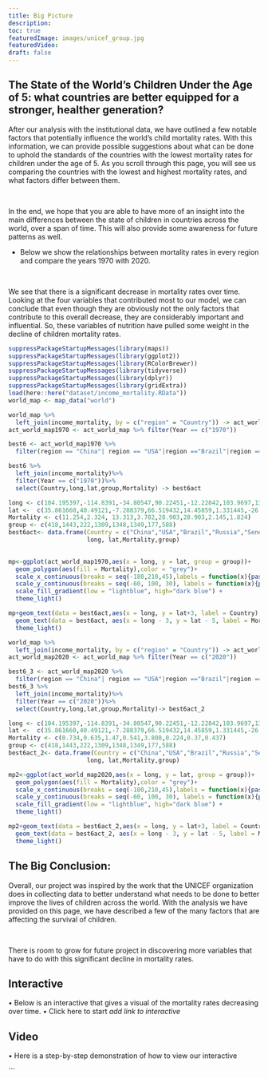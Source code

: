 ```yaml
---
title: Big Picture
description:
toc: true
featuredImage: images/unicef_group.jpg
featuredVideo:
draft: false
---
```


## The State of the World's Children Under the Age of 5: what countries are better equipped for a stronger, healther generation? 


After our analysis with the institutional data, we have outlined a few notable factors that potentially influence the world's child mortality rates. With this information, we can provide possible suggestions about what can be done to uphold the standards of the countries with the lowest mortality rates for children under the age of 5. As you scroll through this page, you will see us comparing the countries with the lowest and highest mortality rates, and what factors differ between them. 

<br>

In the end, we hope that you are able to have more of an insight into the main differences between the state of children in countries across the world, over a span of time. This will also provide some awareness for future patterns as well. 


- Below we show the relationships between mortality rates in every region and compare the years 1970 with 2020. 

<br>


We see that there is a significant decrease in mortality rates over time. Looking at the four variables that contributed most to our model, we can conclude that even though they are obviously not the only factors that contribute to this overall decrease, they are considerably important and influential. So, these variables of nutrition have pulled some weight in the decline of children mortality rates. 

```r
suppressPackageStartupMessages(library(maps))
suppressPackageStartupMessages(library(ggplot2))
suppressPackageStartupMessages(library(RColorBrewer))
suppressPackageStartupMessages(library(tidyverse))
suppressPackageStartupMessages(library(dplyr))
suppressPackageStartupMessages(library(gridExtra))
load(here::here("dataset/income_mortality.RData"))
world_map <- map_data("world")
```

```r
world_map %>% 
  left_join(income_mortality, by = c("region" = "Country")) -> act_world_map
act_world_map1970 <- act_world_map %>% filter(Year == c("1970"))
```



```r
best6 <- act_world_map1970 %>% 
  filter(region == "China"| region == "USA"|region =="Brazil"|region =="Russia"|region =="Senegal"|region == "Singapore"| region == "Australia"| region == "France")

best6 %>% 
  left_join(income_mortality)%>% 
  filter(Year == c("1970"))%>%
  select(Country,long,lat,group,Mortality) -> best6act

```

```r

long <- c(104.195397,-114.8391,-34.80547,90.22451,-12.22842,103.9697,135.89101,7.615625)
lat <-  c(35.861660,40.49121,-7.288379,66.519432,14.45859,1.331445,-26.1742191,47.59272)
Mortality <- c(11.254,2.324, 13.313,3.782,28.903,28.903,2.145,1.824)
group <- c(418,1443,222,1309,1348,1349,177,588)
best6act<- data.frame(Country = c("China","USA","Brazil","Russia","Senegal","Singapore","Australia","France"),
                      long, lat,Mortality,group)
 
```


```r
mp<-ggplot(act_world_map1970,aes(x = long, y = lat, group = group))+
  geom_polygon(aes(fill = Mortality),color = "grey")+
  scale_x_continuous(breaks = seq(-180,210,45),labels = function(x){paste0(x,"°")})+
  scale_y_continuous(breaks = seq(-60, 100, 30), labels = function(x){paste0(x, "°")})+
  scale_fill_gradient(low = "lightblue", high="dark blue") +
  theme_light() 

```

```r
mp+geom_text(data = best6act,aes(x = long, y = lat+3, label = Country), group = group, col = 'black')+
  geom_text(data = best6act, aes(x = long - 3, y = lat - 5, label = Mortality),col = 'red')+
  theme_light()
```


```r
world_map %>%
  left_join(income_mortality, by = c("region" = "Country")) -> act_world_map
act_world_map2020 <- act_world_map %>% filter(Year == c("2020"))
```


```r
best6_3 <- act_world_map2020 %>%
  filter(region == "China"| region == "USA"|region =="Brazil"|region =="Russia"|region =="Senegal"|region == "Singapore"|region == "Australia"|region == "France")
best6_3 %>%
  left_join(income_mortality)%>%
  filter(Year == c("2020"))%>%
  select(Country,long,lat,group,Mortality)-> best6act_2
```

```r
long <- c(104.195397,-114.8391,-34.80547,90.22451,-12.22842,103.9697,135.89101,7.615625)
lat <-  c(35.861660,40.49121,-7.288379,66.519432,14.45859,1.331445,-26.1742191,47.59272)
Mortality <- c(0.734,0.635,1.47,0.541,3.808,0.224,0.37,0.437)
group <- c(418,1443,222,1309,1348,1349,177,588)
best6act_2<- data.frame(Country = c("China","USA","Brazil","Russia","Senegal","Singapore","Australia","France"),
                      long, lat,Mortality,group)
```

```r
mp2<-ggplot(act_world_map2020,aes(x = long, y = lat, group = group))+
  geom_polygon(aes(fill = Mortality),color = "grey")+
  scale_x_continuous(breaks = seq(-180,210,45),labels = function(x){paste0(x,"°")})+
  scale_y_continuous(breaks = seq(-60, 100, 30), labels = function(x){paste0(x, "°")})+
  scale_fill_gradient(low = "lightblue", high="dark blue") +
  theme_light()
```

```r
mp2+geom_text(data = best6act_2,aes(x = long, y = lat+3, label = Country), group = group, col = 'black')+
  geom_text(data = best6act_2, aes(x = long - 3, y = lat - 5, label = Mortality),col = 'red')+
  theme_light()
```

 

## The Big Conclusion: 

Overall, our project was inspired by the work that the UNICEF organization does in collecting data to better understand what needs to be done to better improve the lives of children across the world. With the analysis we have provided on this page, we have described a few of the many factors that are affecting the survival of children. 

<br>

There is room to grow for future project in discovering more variables that have to do with this significant decline in mortality rates. 


## Interactive 
•	Below is an interactive that gives a visual of the mortality rates decreasing over time. 
•	Click here to start *add link to interactive* 


## Video 

•	Here is a step-by-step demonstration of how to view our interactive

```
 


